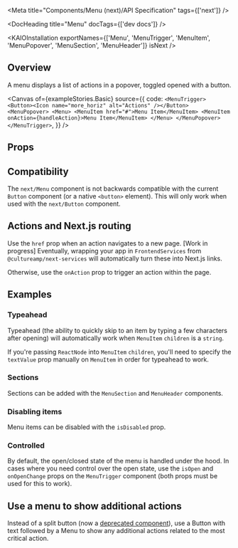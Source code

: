 
<Meta title="Components/Menu (next)/API Specification" tags={['next']} />

<DocHeading title="Menu" docTags={['dev docs']} />

<ResourceLinks
  sourceCode="https://github.com/cultureamp/kaizen-design-system/tree/main/packages/components/src/__next__/Menu"
  figma="https://www.figma.com/design/eZKEE5kXbEMY3lx84oz8iN/%F0%9F%92%9C-Heart-UI-Kit?m=auto&node-id=6262-0&t=I4H23jCrCJz4O2nf-1"
  designGuidelines="/?path=/docs/components-menu-menu-next-usage-guidelines--docs"
/>

<KAIOInstallation
  exportNames={['Menu', 'MenuTrigger', 'MenuItem', 'MenuPopover', 'MenuSection', 'MenuHeader']}
  isNext
/>

## Overview

A menu displays a list of actions in a popover, toggled opened with a button.

<Canvas
  of={exampleStories.Basic}
  source={{
    code: `
<MenuTrigger>
  <Button><Icon name="more_horiz" alt="Actions" /></Button>
  <MenuPopover>
    <Menu>
      <MenuItem href="#">Menu Item</MenuItem>
      <MenuItem onAction={handleAction}>Menu Item</MenuItem>
    </Menu>
  </MenuPopover>
</MenuTrigger>
  `,
  }}
/>

## Props

<Controls of={exampleStories.Basic} />

## Compatibility

The `next/Menu` component is not backwards compatible with the current `Button` component (or a native `<button>` element). This will only work when used with the `next/Button` component.

## Actions and Next.js routing

Use the `href` prop when an action navigates to a new page.
[Work in progress] Eventually, wrapping your app in `FrontendServices` from `@cultureamp/next-services` will automatically turn these into Next.js links.

Otherwise, use the `onAction` prop to trigger an action within the page.

<Canvas className="mb-24" of={docsStories.Actions} />

## Examples

### Typeahead

Typeahead (the ability to quickly skip to an item by typing a few characters after opening) will automatically work when `MenuItem` `children` is a `string`.

If you're passing `ReactNode` into `MenuItem` `children`, you'll need to specify the `textValue` prop manually on `MenuItem` in order for typeahead to work.

<Canvas className="mb-24" of={exampleStories.RichContent} />

### Sections

Sections can be added with the `MenuSection` and `MenuHeader` components.

<Canvas className="mb-24" of={exampleStories.WithSections} />

### Disabling items

Menu items can be disabled with the `isDisabled` prop.

<Canvas className="mb-24" of={exampleStories.DisabledItems} />

### Controlled

By default, the open/closed state of the menu is handled under the hood. In cases where you need control over the open state, use the `isOpen` and `onOpenChange` props on the `MenuTrigger` component (both props must be used for this to work).

<Canvas className="mb-24" of={exampleStories.Controlled} />

## Use a menu to show additional actions

Instead of a split button (now a [deprecated component](https://cultureamp.atlassian.net/wiki/spaces/DES/pages/4286611457/Deprecating+Split+Buttons+-+Design+Request+for+Comment+RFC)), use a Button with text followed by a Menu to show any additional actions related to the most critical action.

<Canvas className="mb-24" of={exampleStories.ButtonMenuPattern} />
